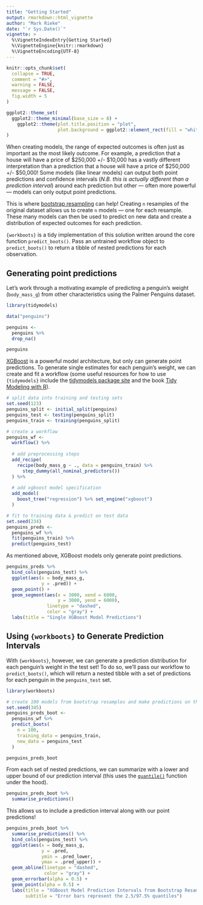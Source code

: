 ---
title: "Getting Started"
output: rmarkdown::html_vignette
author: "Mark Rieke"
date: "`r Sys.Date()`"
vignette: >
  %\VignetteIndexEntry{Getting Started}
  %\VignetteEngine{knitr::rmarkdown}
  %\VignetteEncoding{UTF-8}
---

```{r, include = FALSE}
knitr::opts_chunk$set(
  collapse = TRUE,
  comment = "#>",
  warning = FALSE,
  message = FALSE,
  fig.width = 5
)

ggplot2::theme_set(
  ggplot2::theme_minimal(base_size = 8) +
    ggplot2::theme(plot.title.position = "plot",
                   plot.background = ggplot2::element_rect(fill = "white", color = "white"))
)
```

When creating models, the range of expected outcomes is often just as important as the most likely outcome. For example, a prediction that a house will have a price of \$250,000 +/- \$10,000 has a vastly different interpretation than a prediction that a house will have a price of \$250,000 +/- \$50,000! Some models (like linear models) can output both point predictions and confidence intervals (*N.B. this is actually different than a prediction interval*) around each prediction but other --- often more powerful --- models can only output point predictions. 

This is where [bootstrap resampling](https://rsample.tidymodels.org/reference/bootstraps.html) can help! Creating `n` resamples of the original dataset allows us to create `n` models --- one for each resample. These many models can then be used to predict on new data and create a distribution of expected outcomes for each prediction. 

`{workboots}` is a tidy implementation of this solution written around the core function `predict_boots()`. Pass an untrained workflow object to `predict_boots()` to return a tibble of nested predictions for each observation. 

## Generating point predictions

Let's work through a motivating example of predicting a penguin's weight (`body_mass_g`) from other characteristics using the Palmer Penguins dataset.

```{r}
library(tidymodels)

data("penguins")

penguins <- 
  penguins %>%
  drop_na()

penguins
```

[XGBoost](https://xgboost.readthedocs.io/en/stable/) is a powerful model architecture, but only can generate point predictions. To generate single estimates for each penguin's weight, we can create and fit a workflow (some useful resources for how to use `{tidymodels}` include the [tidymodels package site](https://www.tidymodels.org/) and the book [Tidy Modeling with R](https://www.tmwr.org/)). 

```{r}
# split data into training and testing sets
set.seed(123)
penguins_split <- initial_split(penguins)
penguins_test <- testing(penguins_split)
penguins_train <- training(penguins_split)

# create a workflow
penguins_wf <-
  workflow() %>%
  
  # add preprocessing steps
  add_recipe(
    recipe(body_mass_g ~ ., data = penguins_train) %>%
      step_dummy(all_nominal_predictors())
  ) %>%
  
  # add xgboost model specification
  add_model(
    boost_tree("regression") %>% set_engine("xgboost")
  )

# fit to training data & predict on test data
set.seed(234)
penguins_preds <-
  penguins_wf %>%
  fit(penguins_train) %>%
  predict(penguins_test)
```

As mentioned above, XGBoost models only generate point predictions.

```{r}
penguins_preds %>%
  bind_cols(penguins_test) %>%
  ggplot(aes(x = body_mass_g,
             y = .pred)) +
  geom_point() +
  geom_segment(aes(x = 3000, xend = 6000,
                   y = 3000, yend = 6000),
               linetype = "dashed",
               color = "gray") +
  labs(title = "Single XGBoost Model Predictions")
```

## Using `{workboots}` to Generate Prediction Intervals

With `{workboots}`, however, we can generate a prediction distribution for each penguin's weight in the test set! To do so, we'll pass our workflow to `predict_boots()`, which will return a nested tibble with a set of predictions for each penguin in the `penguins_test` set. 

```{r}
library(workboots)

# create 100 models from bootstrap resamples and make predictions on the test set
set.seed(345)
penguins_preds_boot <- 
  penguins_wf %>%
  predict_boots(
    n = 100,
    training_data = penguins_train,
    new_data = penguins_test
  )

penguins_preds_boot
```

From each set of nested predictions, we can summarize with a lower and upper bound of our prediction interval (this uses the [`quantile()`](https://www.rdocumentation.org/packages/stats/versions/3.6.2/topics/quantile) function under the hood). 

```{r}
penguins_preds_boot %>%
  summarise_predictions()
```

This allows us to include a prediction interval along with our point predictions!

```{r}
penguins_preds_boot %>%
  summarise_predictions() %>%
  bind_cols(penguins_test) %>%
  ggplot(aes(x = body_mass_g,
             y = .pred,
             ymin = .pred_lower,
             ymax = .pred_upper)) +
  geom_abline(linetype = "dashed",
              color = "gray") + 
  geom_errorbar(alpha = 0.5) +
  geom_point(alpha = 0.5) +
  labs(title = "XGBoost Model Prediction Intervals from Bootstrap Resampling",
       subtitle = "Error bars represent the 2.5/97.5% quantiles")
```



